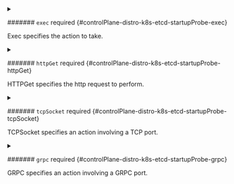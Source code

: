 


<details className="config-field" data-expandable="true">
<summary>

####### `exec` <span className="config-field-required" data-required="false">required</span> <span className="config-field-type"></span> <span className="config-field-default"></span> <span className="config-field-enum"></span> {#controlPlane-distro-k8s-etcd-startupProbe-exec}

Exec specifies the action to take.

</summary>

<PartialExecreference />


</details>



<details className="config-field" data-expandable="true">
<summary>

####### `httpGet` <span className="config-field-required" data-required="false">required</span> <span className="config-field-type"></span> <span className="config-field-default"></span> <span className="config-field-enum"></span> {#controlPlane-distro-k8s-etcd-startupProbe-httpGet}

HTTPGet specifies the http request to perform.

</summary>

<PartialHttpgetreference />


</details>



<details className="config-field" data-expandable="true">
<summary>

####### `tcpSocket` <span className="config-field-required" data-required="false">required</span> <span className="config-field-type"></span> <span className="config-field-default"></span> <span className="config-field-enum"></span> {#controlPlane-distro-k8s-etcd-startupProbe-tcpSocket}

TCPSocket specifies an action involving a TCP port.

</summary>

<PartialTcpsocketreference />


</details>



<details className="config-field" data-expandable="true">
<summary>

####### `grpc` <span className="config-field-required" data-required="false">required</span> <span className="config-field-type"></span> <span className="config-field-default"></span> <span className="config-field-enum"></span> {#controlPlane-distro-k8s-etcd-startupProbe-grpc}

GRPC specifies an action involving a GRPC port.

</summary>

<PartialGrpcreference />


</details>


<PartialInitialdelayseconds />


<PartialTimeoutseconds />


<PartialPeriodseconds />


<PartialSuccessthreshold />


<PartialFailurethreshold />


<PartialTerminationgraceperiodseconds />
